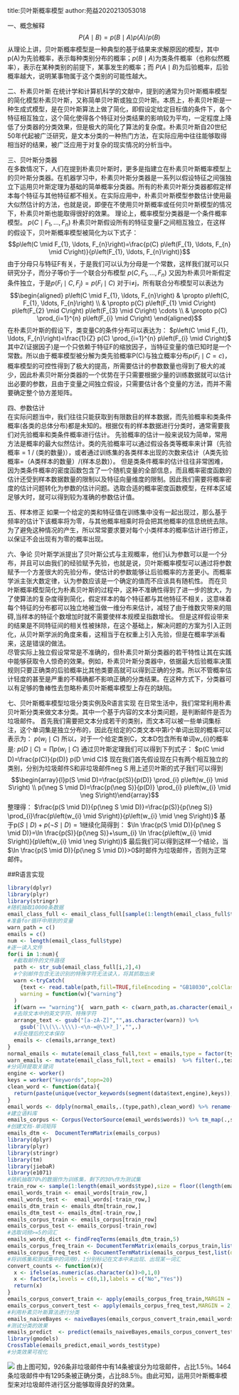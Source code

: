 title:贝叶斯概率模型
author:苑益2020213053018

一、概念解释
$$P(A \mid B)=p(B \mid A) p(A) / p(B)$$
       从理论上讲，贝叶斯概率模型是一种典型的基于结果来求解原因的模型，其中p(A)为先验概率，表示每种类别分布的概率；$p(B \mid A)$为类条件概率（也称似然概率），表示在某种类别的前提下，某事发生的概率；而  $P(A \mid B)$为后验概率，后验概率越大，说明某事物属于这个类别的可能性越大。

二、朴素贝叶斯
        在统计学和计算机科学的文献中，提到的通常为贝叶斯概率模型的简化模型朴素贝叶斯，又称简单贝叶斯或独立贝叶斯。本质上，朴素贝叶斯是一种生成式模型，是在贝叶斯算法上做了简化，即假设定给定目标值的条件下，各个特征相互独立，这个简化使得各个特征对分类结果的影响较为平均，一定程度上降低了分类器的分类效果，但是极大的简化了算法的复杂度。朴素贝叶斯自20世纪50年代起被广泛研究，是文本分类的一种热门方法，在实际应用中往往能够取得相当好的结果，被广泛应用于对复杂的现实情况的分析当中。

三、贝叶斯分类器    
        在多数情况下，人们在提到朴素贝叶斯时，更多是指建立在朴素贝叶斯概率模型上的贝叶斯分类器。在机器学习中，朴素贝叶斯分类器是一系列以假设特征之间强独立下运用贝叶斯定理为基础的简单概率分类器。所有的朴素贝叶斯分类器都假定样本每个特征与其他特征都不相关。在实际应用中，朴素贝叶斯模型参数估计使用最大似然估计的方法，也就是说，即便在不使用贝叶斯概率或任何贝叶斯模型的情况下，朴素贝叶斯也能取得很好的效果。
        理论上，概率模型分类器是一个条件概率模型。
$p\left(C \mid F_{1}, \ldots, F_{n}\right)$
        朴素贝叶斯假设所有的特征变量F之间相互独立，在这样的假设下，贝叶斯概率模型被简化为以下式子：
$$p\left(C \mid F_{1}, \ldots, F_{n}\right)=\frac{p(C) p\left(F_{1}, \ldots, F_{n} \mid C\right)}{p\left(F_{1}, \ldots, F_{n}\right)}$$
由于分母只与特征F有关，于是我们可以认为分母是一个常数，这样我们就可以只研究分子，而分子等价于一个联合分布模型
$p\left(C, F_{1}, \ldots, F_{n}\right)$
又因为朴素贝叶斯假定条件独立，于是$p\left(F_{i} \mid C, F_{j}\right)=p\left(F_{i} \mid C\right)$
对于i≠j，所有联合分布模型可以表达为$$\begin{aligned}
p\left(C \mid F_{1}, \ldots, F_{n}\right) & \propto p\left(C, F_{1}, \ldots, F_{n}\right) \\
& \propto p(C) p\left(F_{1} \mid C\right) p\left(F_{2} \mid C\right) p\left(F_{3} \mid C\right) \cdots \\
& \propto p(C) \prod_{i=1}^{n} p\left(F_{i} \mid C\right)
\end{aligned}$$
在朴素贝叶斯的假设下，类变量C的条件分布可以表达为：
$p\left(C \mid F_{1}, \ldots, F_{n}\right)=\frac{1}{Z} p(C) \prod_{i=1}^{n} p\left(F_{i} \mid C\right)$
其中Z(证据因子)是一个只依赖于特征F的缩放因子，当特征变量的值已知时是一个常数。所以由于概率模型被分解为类先验概率P(C)与独立概率分布$p\left(F_{i} \mid C=c\right)$，概率模型的可控性得到了极大的提高，所需要估计的参数数量也得到了极大的减少，因此朴素贝叶斯分类器的一个优势在于只需要根据少量的训练数据就可以估计出必要的参数，且由于变量之间独立假设，只需要估计各个变量的方法，而并不需要确定整个协方差矩阵。

四、参数估计   
    在实际问题当中，我们往往只能获取到有限数目的样本数据，而先验概率和类条件概率(各类的总体分布)都是未知的。根据仅有的样本数据进行分类时，通常需要我们对先验概率和类条件概率进行估计。
    先验概率的估计一般来说较为简单，常用方法是概率的最大似然估计。类的先验概率可以通过假设各类等概率来计算（先验概率 = 1 / (类的数量)），或者通过训练集的各类样本出现的次数来估计（A类先验概率=（A类样本的数量）/(样本总数)）。
    但是类条件概率的估计往往非常困难，因为类条件概率的密度函数包含了一个随机变量的全部信息，而且概率密度函数的估计还受到样本数据数量的限制以及特征向量维度的限制。因此我们需要将概率密度的估计问题转化为参数的估计问题。选取合适的概率密度函数模型，在样本区域足够大时，就可以得到较为准确的参数估计值。

五、样本修正
    如果一个给定的类和特征值在训练集中没有一起出现过，那么基于频率的估计下该概率将为零，与其他概率相乘时将会把其他概率的信息统统去除。为了避免这种情况的产生，所以常常要求要对每个小类样本的概率估计进行修正，以保证不会出现有为零的概率出现。

六、争论
    贝叶斯学派提出了贝叶斯公式与主观概率，他们认为参数可以是一个分布，并且可以由我们的经验赋予先验，也就是说，贝叶斯概率模型可以通过将参数赋予一个方差很大的先验分布，使估计的参数能够让后验概率的方差更小。而概率学派主张大数定律，认为参数应该是一个确定的值而不应该具有随机性。
    而在贝叶斯概率模型简化为朴素贝叶斯的过程中，这种不准确性得到了进一步的放大，为了使算法的复杂度得到简化，假定样本的每个特征都与其他特征不相关，这意味着每个特征的分布都可以独立地被当做一维分布来估计，减轻了由于维数灾带来的阻碍,当样本的特征个数增加时就不需要使样本规模呈指数增长。
但是这样假设带来的结果是不同特征间的相关性被抹除，在这个基础上，解决问题的方案为引入正则化，从贝叶斯学派的角度来看，这相当于在权重上引入先验，但是在概率学派看来，这是错误的做法。   
尽管实际上独立假设常常是不准确的，但朴素贝叶斯分类器的若干特性让其在实践中能够获取令人惊奇的效果。例如，朴素贝叶斯分类器中，依据最大后验概率决策规则只要正确类的后验概率比其他类要高就可以得到正确的分类。所以不管概率估计轻度的甚至是严重的不精确都不影响正确的分类结果。在这种方式下，分类器可以有足够的鲁棒性去忽略朴素贝叶斯概率模型上存在的缺陷。
    
七、贝叶斯概率模型垃圾分类实例及R语言实现
    在日常生活中，我们常常利用朴素贝叶斯分类来做文本分类。其中一个基于内容的文本分类问题，是判断邮件是否为垃圾邮件。
首先我们需要把文本分成若干的类别，而文本可以被一些单词集标注，这个单词集是独立分布的，因此在给定的C类文本中第i个单词出现的概率可以表示为：
$p\left(w_{i} \mid C\right)$
所以，对于一个给定类别C，文本D包含所有单词w_{i}的概率是:
$p(D \mid C)=\prod p\left(w_{i} \mid C\right)$
通过贝叶斯定理我们可以得到下列式子：
$p(C \mid D)=\frac{p(C)}{p(D)} p(D \mid C)$
现在我们首先假设现在只有两个相互独立的类别，分别为垃圾邮件S和非垃圾邮件neg S
用上述贝叶斯的式子我们可以得到
$$\begin{array}{l}p(S \mid D)=\frac{p(S)}{p(D)} \prod_{i} p\left(w_{i} \mid S\right) \\
p(\neg S \mid D)=\frac{p(\neg S)}{p(D)} \prod_{i} p\left(w_{i} \mid \neg S\right)\end{array}$$
整理得：
$\frac{p(S \mid D)}{p(\neg S \mid D)}=\frac{p(S)}{p(\neg S)} \prod_{i}\frac{p\left(w_{i} \mid S\right)}{p\left(w_{i} \mid \neg S\right)}$
基于$\mathrm{p}(S \mid D)+p(\neg S \mid D)=1$继续化简得到：
$\ln \frac{p(S \mid D)}{p(\neg S \mid D)}=\ln \frac{p(S)}{p(\neg S)}+\sum_{i} \ln \frac{p\left(w_{i} \mid S\right)}{p\left(w_{i} \mid \neg S\right)}$
最后我们可以得到这样一个结论，当$\ln \frac{p(S \mid D)}{p(\neg S \mid D)}>0$时邮件为垃圾邮件，否则为正常邮件。  

##R语言实现
```r
library(dplyr)
library(plyr)
library(stringr)
#随机抽取10000条数据
email_class_full <- email_class_full[sample(1:length(email_class_full$type),size=10000),]
#准备for循环中用到的变量
warn_path = c()
emails = c()
num <- length(email_class_full$type)
#逐一读入文件
for(i in 1:num){
  #截取邮件的文件路径
  path <- str_sub(email_class_full[i,2],4)
  #个别邮件包含无法识别的特殊字符无法读入，将其抓取出来
  warn <-tryCatch(
    {text <- read.table(path,fill=TRUE,fileEncoding = "GB18030",colClasses ="character",sep = "|")},
    warning = function(w){"warning"}
  )
  if(warn == "warning"){  warn_path <- c(warn_path,as.character(email_class_full[i,2]))}
  #去除文本中的英文字符、特殊字符
  arrange_text <- gsub("[a-zA-Z]","",as.character(warn)) %>% 
    gsub('[\\(\\.\\\\)-<\n-=@\\>?_]',"",.)
  #将处理后的文本保存
  emails <- c(emails,arrange_text)
}
normal_emails <- mutate(email_class_full,text = emails,type = factor(type))  %>% filter(.,text !="")
warn_emails <- mutate(email_class_full,text = emails)  %>% filter(.,text =="")
#分词并提取关键词
engine <- worker()
keys = worker("keywords",topn=20)
clean_word <- function(data){
  return(paste(unique(vector_keywords(segment(data$text,engine),keys)),collapse=" "))
}
email_words <- ddply(normal_emails,.(type,path),clean_word) %>% rename(.,replace = c("V1" = "words"))
#建立语料库
emails_corpus <- Corpus(VectorSource(email_words$words)) %>% tm_map(.,stripWhitespace)
#创建文档-单词矩阵
emails_dtm <-  DocumentTermMatrix(emails_corpus)
library(dplyr)
library(plyr)
library(stringr)
library(tm)
library(jiebaR)
library(e1071)
#随机抽取70%的数据作为训练集，剩下的30%作为测试集
train_row <- sample(1:length(email_words$type),size = floor((length(email_words$type) *0.7)))
email_words_train <- email_words[train_row,]
email_words_test <-  email_words[-train_row,]
emails_dtm_train <- emails_dtm[train_row,]
emails_dtm_test <- emails_dtm[-train_row,]
emails_corpus_train <- emails_corpus[train_row]
emails_corpus_test <- emails_corpus[-train_row]
#选取词频>=5的词汇
emails_words_dict <- findFreqTerms(emails_dtm_train,5)
emails_corpus_freq_train <- DocumentTermMatrix(emails_corpus_train,list(dictionry = emails_words_dict))
emails_corpus_freq_test <- DocumentTermMatrix(emails_corpus_test,list(dictionry = emails_words_dict))
#将训练集和测试集中的词用0，1分别标记在文本中未出现、出现某一词汇
convert_counts <- function(x){
  x <- ifelse(as.numeric(as.character(x))>0,1,0)
  x <- factor(x,levels = c(0,1),labels = c("No","Yes"))
  return(x)
}
emails_corpus_convert_train <- apply(emails_corpus_freq_train,MARGIN = 2,convert_counts)
emails_corpus_convert_test <- apply(emails_corpus_freq_test,MARGIN = 2,convert_counts)
#利用朴素贝叶斯算法进行分类
emails_naiveBayes <- naiveBayes(emails_corpus_convert_train,email_words_train$type,laplace = 1)
#测试分类的效果
emails_predict  <- predict(emails_naiveBayes,emails_corpus_convert_test)
library(gmodels)
CrossTable(emails_predict,email_words_test$type)
#分类效果可视化
```
![](figure/yuanyi_1.png)
由上图可知，926条非垃圾邮件中有14条被误分为垃圾邮件，占比1.5％。1464条垃圾邮件中有1295条被正确分类，占比88.5％。由此可知，运用贝叶斯概率模型来对垃圾邮件进行区分能够取得良好的效果。


